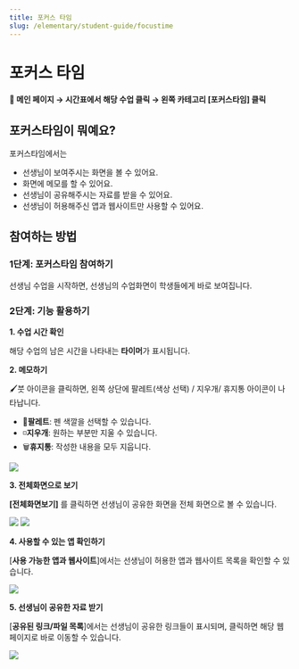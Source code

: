 ```yaml
---
title: 포커스 타임
slug: /elementary/student-guide/focustime
---
```



# 포커스 타임

#### 📍 메인 페이지 → 시간표에서 해당 수업 클릭 → 왼쪽 카테고리 [포커스타임] 클릭

## 포커스타임이 뭐예요?

포커스타임에서는

- 선생님이 보여주시는 화면을 볼 수 있어요.
- 화면에 메모를 할 수 있어요.
- 선생님이 공유해주시는 자료를 받을 수 있어요.
- 선생님이 허용해주신 앱과 웹사이트만 사용할 수 있어요.

## 참여하는 방법

### 1단계: 포커스타임 참여하기

선생님 수업을 시작하면, 선생님의 수업화면이 학생들에게 바로 보여집니다.

### 2단계: 기능 활용하기

**1. 수업 시간 확인**

해당 수업의 남은 시간을 나타내는 **타이머**가 표시됩니다.

**2. 메모하기**

🖌️붓 아이콘을 클릭하면, 왼쪽 상단에 팔레트(색상 선택) / 지우개/ 휴지통 아이콘이 나타납니다.

- 🎨**팔레트**: 펜 색깔을 선택할 수 있습니다.
- ◽️**지우개**: 원하는 부분만 지울 수 있습니다.
- 🗑️**휴지통**: 작성한 내용을 모두 지웁니다.

<Image src="/img/kr/elementary/student/09-01.jpg" size="lg" />

**3. 전체화면으로 보기**

**[전체화면보기]** 를 클릭하면 선생님이 공유한 화면을 전체 화면으로 볼 수 있습니다.

<Image src="/img/kr/elementary/student/09-02.jpg" size="lg" />
<Image src="/img/kr/elementary/student/09-03.jpg" size="lg" />

**4. 사용할 수 있는 앱 확인하기**

[**사용 가능한 앱과 웹사이트**]에서는 선생님이 허용한 앱과 웹사이트 목록을 확인할 수 있습니다.

<Image src="/img/kr/elementary/student/09-04.jpg" size="lg" />

**5. 선생님이 공유한 자료 받기**

[**공유된 링크/파일 목록**]에서는 선생님이 공유한 링크들이 표시되며, 클릭하면 해당 웹페이지로 바로 이동할 수 있습니다.

<Image src="/img/kr/elementary/student/09-05.jpg" size="lg" />
